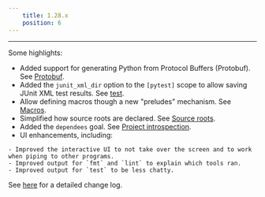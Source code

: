 ```yaml
---
    title: 1.28.x
    position: 6
---
```


---

Some highlights:

- Added support for generating Python from Protocol Buffers (Protobuf). See [Protobuf](../../codegen/protobuf-and-grpc.mdx).
- Added the `junit_xml_dir` option to the `[pytest]` scope to allow saving JUnit XML test results. See [test](../../python/goals/test.mdx).
- Allow defining macros though a new "preludes" mechanism. See [Macros](../../writing-plugins/macros.mdx).
- Simplified how source roots are declared. See [Source roots](../../using-pants/concepts/source-roots.mdx).
- Added the `dependees` goal. See [Project introspection](../../using-pants/project-introspection.mdx).
- UI enhancements, including:

```
- Improved the interactive UI to not take over the screen and to work when piping to other programs.
- Improved output for `fmt` and `lint` to explain which tools ran.
- Improved output for `test` to be less chatty.

```

See [here](https://github.com/pantsbuild/pants/blob/master/src/python/pants/notes/1.28.x.rst) for a detailed change log.


